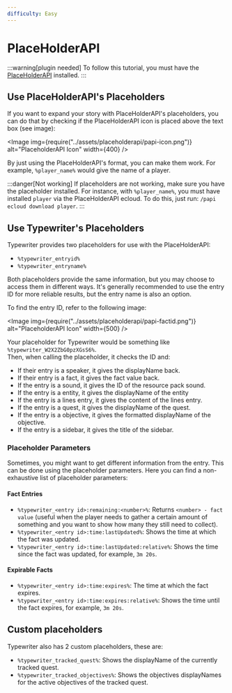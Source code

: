 ```yaml
---
difficulty: Easy
---
```



# PlaceHolderAPI

:::warning[plugin needed]
To follow this tutorial, you must have the [PlaceHolderAPI](https://www.spigotmc.org/resources/placeholderapi.6245/) installed.
:::

## Use PlaceHolderAPI's Placeholders

If you want to expand your story with PlaceHolderAPI's placeholders, you can do that by checking if the PlaceHolderAPI icon is placed above the text box (see image):

<Image img={require("../assets/placeholderapi/papi-icon.png")} alt="PlaceholderAPI Icon" width={400} />

By just using the PlaceHolderAPI's format, you can make them work. For example, `%player_name%` would give the name of a player.

:::danger[Not working]
If placeholders are not working, make sure you have the placeholder installed. For instance, with `%player_name%`, you must have installed `player` via the PlaceHolderAPI ecloud. To do this, just run: `/papi ecloud download player`.
:::

## Use Typewriter's Placeholders

Typewriter provides two placeholders for use with the PlaceHolderAPI:

- `%typewriter_entryid%`
- `%typewriter_entryname%`

Both placeholders provide the same information, but you may choose to access them in different ways. It's generally recommended to use the entry ID for more reliable results, but the entry name is also an option.

To find the entry ID, refer to the following image:

<Image img={require("../assets/placeholderapi/papi-factid.png")} alt="PlaceholderAPI Icon" width={500} />

Your placeholder for Typewriter would be something like `%typewriter_W2X2ZbG0pzXGsS6%`.\
Then, when calling the placeholder, it checks the ID and:

- If their entry is a speaker, it gives the displayName back.
- If their entry is a fact, it gives the fact value back.
- If the entry is a sound, it gives the ID of the resource pack sound.
- If the entry is a entity, it gives the displayName of the entity
- If the entry is a lines entry, it gives the content of the lines entry.
- If the entry is a quest, it gives the displayName of the quest.
- If the entry is a objective, it gives the formatted displayName of the objective.
- If the entry is a sidebar, it gives the title of the sidebar.

### Placeholder Parameters
Sometimes, you might want to get different information from the entry. This can be done using the placeholder parameters. Here you can find a non-exhaustive list of placeholder parameters:

#### Fact Entries
- `%typewriter_<entry id>:remaining:<number>%`: Returns `<number> - fact value` (useful when the player needs to gather a certain amount of something and you want to show how many they still need to collect).
- `%typewriter_<entry id>:time:lastUpdated%`: Shows the time at which the fact was updated.
- `%typewriter_<entry id>:time:lastUpdated:relative%`: Shows the time since the fact was updated, for example, `3m 20s`.

#### Expirable Facts

- `%typewriter_<entry id>:time:expires%`: The time at which the fact expires.
- `%typewriter_<entry id>:time:expires:relative%`: Shows the time until the fact expires, for example, `3m 20s`.

## Custom placeholders
Typewriter also has 2 custom placeholders, these are:

- `%typewriter_tracked_quest%`: Shows the displayName of the currently tracked quest.
- `%typewriter_tracked_objectives%`: Shows the objectives displayNames for the active objectives of the tracked quest.
